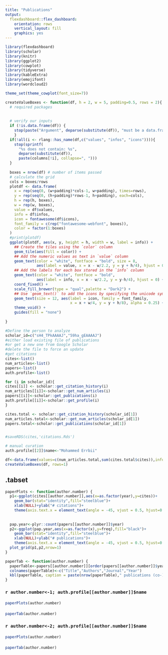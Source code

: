 ```yaml
---
title: "Publications"
output: 
  flexdashboard::flex_dashboard:
    orientation: rows
    vertical_layout: fill
    graphics: yes
---
```


```r
library(flexdashboard)
library(scholar)
library(knitr)
library(ggplot2)
library(cowplot)
library(tidyverse)
library(kableExtra)
library(emojifont)
library(wordcloud2)
```

```r
theme_set(theme_cowplot(font_size=7))
```

```r
createValueBoxes <- function(df, h = 2, w = 5, padding=0.5, rows = 2){
  # required packages
  
  
  # verify our inputs
  if (!is.data.frame(df)) {
    stop(paste("Argument", deparse(substitute(df)), "must be a data.frame."))
    }
  if(!all(i <- rlang::has_name(df,c("values", "infos", "icons")))){
    stop(sprintf(
      "%s does not contain: %s",
      deparse(substitute(df)),
      paste(columns[!i], collapse=", ")))
  }
  
  boxes = nrow(df) # number of items passed
  # calculate the grid
  cols = boxes/rows
  plotdf <- data.frame(
    x = rep(seq(0, (w+padding)*cols-1, w+padding), times=rows),
    y = rep(seq(0, (h+padding)*rows-1, h+padding), each=cols),
    h = rep(h, boxes),
    w = rep(w, boxes),
    value = df$values,
    info = df$infos,
    icon = fontawesome(df$icons),
    font_family = c(rep("fontawesome-webfont", boxes)),
    color = factor(1:boxes)
  )
  #print(plotdf)
  ggplot(plotdf, aes(x, y, height = h, width = w, label = info)) +
    ## Create the tiles using the `color` column
    geom_tile(aes(fill = color)) +
    ## Add the numeric values as text in `value` column
    geom_text(color = "white", fontface = "bold", size = 8,
              aes(label = value, x = x - w/2.2, y = y + h/4), hjust = 0) +
    ## Add the labels for each box stored in the `info` column
    geom_text(color = "white", fontface = "bold",
              aes(label = info, x = x - w/2.2, y = y-h/4), hjust = 0) +
    coord_fixed() +
    scale_fill_brewer(type = "qual",palette = "Dark2") +
    ## Use `geom_text()` to add the icons by specifying the unicode symbol.
    geom_text(size = 12, aes(label = icon, family = font_family,
                             x = x + w/4, y = y + h/8), alpha = 0.25) +
    theme_void() +
    guides(fill = "none")
  
} 
```

```r
#Define the person to analyze
scholar_id=c("sH4_TPkAAAAJ","59ha_gEAAAAJ")
#either load existing file of publications
#or get a new one from Google Scholar
#delete the file to force an update
#get citations
cites<-list()
num_articles<-list()
papers<-list()
auth.profile<-list()

for (i in scholar_id){
cites[[i]] <- scholar::get_citation_history(i) 
num_articles[[i]]<-scholar::get_num_articles(i)
papers[[i]]<-scholar::get_publications(i)
auth.profile[[i]]<-scholar::get_profile(i)
}

cites.total <- scholar::get_citation_history(scholar_id[1]) 
num_articles.total<-scholar::get_num_articles(scholar_id[1])
papers.total<-scholar::get_publications(scholar_id[1])


#saveRDS(cites,'citations.Rds')

# manual curation
auth.profile[[2]]$name<-"Mohammed Errbii"

```

```r
df<-data.frame(values=c(num_articles.total,sum(cites.total$cites)),infos=c("Publications","Citations"),icons=c("fa-file", "fa-book"))
createValueBoxes(df, rows=1)

```

 {.tabset}
-----------------------------
```r

paperPlots <- function(author.number) {
  p1<-ggplot(cites[[author.number]],aes(x=as.factor(year),y=cites))+
    geom_bar(stat="identity",fill="steelblue")+
    xlab(NULL)+ylab("# citations")+
    theme(axis.text.x = element_text(angle = -45, vjust = 0.5, hjust=0.1))
  
  
  pap.year<-plyr::count(papers[[author.number]]$year)
  p2<-ggplot(pap.year,aes(x=as.factor(x),y=freq),fill="black")+
    geom_bar(stat="identity",fill="steelblue")+
    xlab(NULL)+ylab("# publications")+
    theme(axis.text.x = element_text(angle = -45, vjust = 0.5, hjust=0.1))
  plot_grid(p1,p2,nrow=1)
}

paperTab <- function(author.number) {
  paperTable<-papers[[author.number]][order(papers[[author.number]]$year,decreasing = T),c(1,2,3,6)]
  colnames(paperTable)<-c("Title","Authors","Journal","Year")
  kbl(paperTable, caption = paste(nrow(paperTable)," publications (co-)authored by", auth.profile[[author.number]]$name," ([google scholar](https://scholar.google.de/citations?user=",scholar_id[author.number],"))",sep=""),row.names = F) %>% kable_styling(bootstrap_options = c("striped", "hover"))
}

```


### `r author.number<-1; auth.profile[[author.number]]$name`
#### 

```r
paperPlots(author.number)
```

####
<div class="publication">
```r
paperTab(author.number)
```
</div>


### `r author.number<-2; auth.profile[[author.number]]$name`
#### 
```r
paperPlots(author.number)
```


####
<div class="publication">
```r
paperTab(author.number)
```
</div>